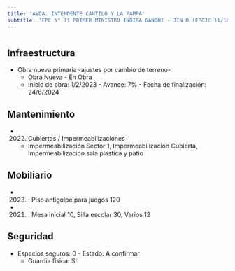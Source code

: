 ```yaml
---
title: 'AVDA. INTENDENTE CANTILO Y LA PAMPA'
subtitle: 'EPC N° 11 PRIMER MINISTRO INDIRA GANDHI - JIN D (EPCJC 11/10°)'
---
```


#
## Infraestructura

* Obra nueva primaria -ajustes por cambio de terreno- 
    + Obra Nueva - En Obra 
    + Inicio de obra: 1/2/2023 - Avance: 7% - Fecha de finalización: 24/6/2024 






## Mantenimiento

*  (2022) Cubiertas / Impermeabilizaciones 
    + Impermeabilización Sector 1, Impermeabilización Cubierta, Impermeabilizacion sala plastica y patio





## Mobiliario

*  (2023) : Piso antigolpe para juegos 120 

*  (2021) : Mesa inicial 10, Silla escolar 30, Varios 12 





## Seguridad

*  Espacios seguros: 0 - Estado: A confirmar 
    + Guardia física: SI



